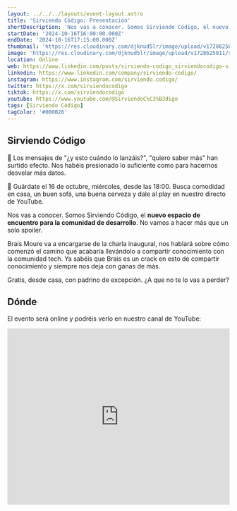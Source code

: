 ```yaml
---
layout: ../../../layouts/event-layout.astro
title: 'Sirviendo Código: Presentación'
shortDescription: 'Nos vas a conocer. Somos Sirviendo Código, el nuevo espacio de encuentro para la comunidad de desarrollo.'
startDate: '2024-10-16T16:00:00.000Z'
endDate: '2024-10-16T17:15:00.000Z'
thumbnail: 'https://res.cloudinary.com/djknud5lr/image/upload/v1728625011/sirviendo-codigo-presentacion_lm1k1w.webp'
image: 'https://res.cloudinary.com/djknud5lr/image/upload/v1728625011/sirviendo-codigo-presentacion_lm1k1w.webp'
location: Online
web: https://www.linkedin.com/posts/sirviendo-codigo_sirviendocodigo-sirviendo-activity-7250033570646286336-x-Z2
linkedin: https://www.linkedin.com/company/sirviendo-codigo/
instagram: https://www.instagram.com/sirviendo.codigo/
twitter: https://x.com/sirviendocodigo
tiktok: https://x.com/sirviendocodigo
youtube: https://www.youtube.com/@SirviendoC%C3%B3digo
tags: [Sirviendo Código]
tagColor: '#000B26'
---
```


## Sirviendo Código

🙌 Los mensajes de "¿y esto cuándo lo lanzáis?", "quiero saber más" han surtido efecto. Nos habéis presionado lo suficiente como para hacernos desvelar más datos.

📅 Guárdate el 16 de octubre, miércoles, desde las 18:00. Busca comodidad en casa, un buen sofá, una buena cerveza y dale al play en nuestro directo de YouTube.

Nos vas a conocer. Somos Sirviendo Código, el **nuevo espacio de encuentro para la comunidad de desarrollo**. No vamos a hacer más que un solo spoiler.

Brais Moure va a encargarse de la charla inaugural, nos hablará sobre cómo comenzó el camino que acabaría llevándolo a compartir conocimiento con la comunidad tech. Ya sabéis que Brais es un crack en esto de compartir conocimiento y siempre nos deja con ganas de más.

Gratis, desde casa, con padrino de excepción. ¿A que no te lo vas a perder?

## Dónde

El evento será online y podréis verlo en nuestro canal de YouTube:

<iframe
  style="width: 100%;"
  height="400"
  src="https://www.youtube.com/embed/1yW_M9vlbUY?si=A7g7r8wzXlhbNI7K"
  title="Sirviendo Código - Presentación"
  frameborder="0"
  allow="accelerometer; autoplay; clipboard-write; encrypted-media; gyroscope; picture-in-picture; web-share"
  referrerpolicy="strict-origin-when-cross-origin"
  allowfullscreen
></iframe>
